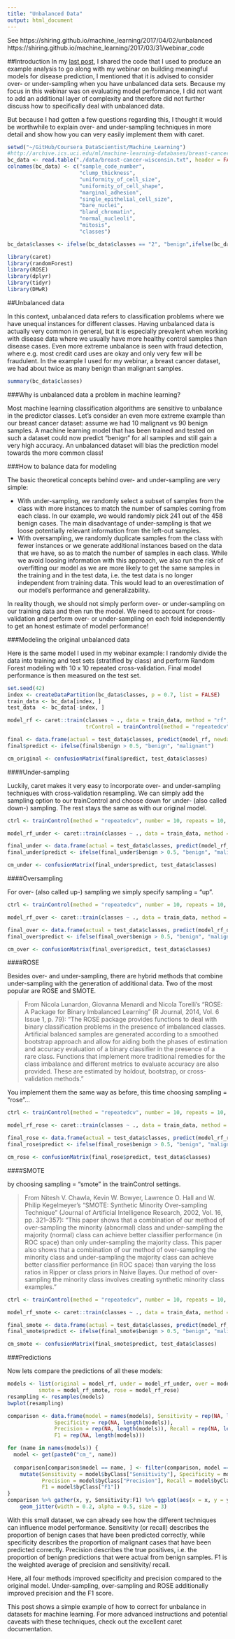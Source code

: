 ```yaml
---
title: "Unbalanced Data"
output: html_document
---
```

See https://shiring.github.io/machine_learning/2017/04/02/unbalanced
https://shiring.github.io/machine_learning/2017/03/31/webinar_code

##Introduction
In my [last post](https://shiring.github.io/machine_learning/2017/03/31/webinar_code),  I shared the code that I used to produce an example analysis to go along with my webinar on building meaningful models for disease prediction, I mentioned that it is advised to consider over- or under-sampling when you have unbalanced data sets. Because my focus in this webinar was on evaluating model performance, I did not want to add an additional layer of complexity and therefore did not further discuss how to specifically deal with unbalanced data.

But because I had gotten a few questions regarding this, I thought it would be worthwhile to explain over- and under-sampling techniques in more detail and show how you can very easily implement them with caret.
```r
setwd("~/GitHub/Coursera_DataScientist/Machine_Learning")
#http://archive.ics.uci.edu/ml/machine-learning-databases/breast-cancer-wisconsin/
bc_data <- read.table("./data/breast-cancer-wisconsin.txt", header = FALSE, sep = ",")
colnames(bc_data) <- c("sample_code_number", 
                       "clump_thickness", 
                       "uniformity_of_cell_size", 
                       "uniformity_of_cell_shape", 
                       "marginal_adhesion", 
                       "single_epithelial_cell_size", 
                       "bare_nuclei", 
                       "bland_chromatin", 
                       "normal_nucleoli", 
                       "mitosis", 
                       "classes")

bc_data$classes <- ifelse(bc_data$classes == "2", "benign",ifelse(bc_data$classes == "4", "malignant", NA))
```
```r
library(caret)
library(randomForest)
library(ROSE)
library(dplyr)
library(tidyr)
library(DMwR)
```

##Unbalanced data

In this context, unbalanced data refers to classification problems where we have unequal instances for different classes. Having unbalanced data is actually very common in general, but it is especially prevalent when working with disease data where we usually have more healthy control samples than disease cases. Even more extreme unbalance is seen with fraud detection, where e.g. most credit card uses are okay and only very few will be fraudulent. In the example I used for my webinar, a breast cancer dataset, we had about twice as many benign than malignant samples.
```r

summary(bc_data$classes)
```

###Why is unbalanced data a problem in machine learning?

Most machine learning classification algorithms are sensitive to unbalance in the predictor classes. Let’s consider an even more extreme example than our breast cancer dataset: assume we had 10 malignant vs 90 benign samples. A machine learning model that has been trained and tested on such a dataset could now predict “benign” for all samples and still gain a very high accuracy. An unbalanced dataset will bias the prediction model towards the more common class!

###How to balance data for modeling

The basic theoretical concepts behind over- and under-sampling are very simple:

- With under-sampling, we randomly select a subset of samples from the class with more instances to match the number of samples coming from each class. In our example, we would randomly pick 241 out of the 458 benign cases. The main disadvantage of under-sampling is that we loose potentially relevant information from the left-out samples.
- With oversampling, we randomly duplicate samples from the class with fewer instances or we generate additional instances based on the data that we have, so as to match the number of samples in each class. While we avoid loosing information with this approach, we also run the risk of overfitting our model as we are more likely to get the same samples in the training and in the test data, i.e. the test data is no longer independent from training data. This would lead to an overestimation of our model’s performance and generalizability.

In reality though, we should not simply perform over- or under-sampling on our training data and then run the model. We need to account for cross-validation and perform over- or under-sampling on each fold independently to get an honest estimate of model performance!

###Modeling the original unbalanced data

Here is the same model I used in my webinar example: I randomly divide the data into training and test sets (stratified by class) and perform Random Forest modeling with 10 x 10 repeated cross-validation. Final model performance is then measured on the test set.
```r
set.seed(42)
index <- createDataPartition(bc_data$classes, p = 0.7, list = FALSE)
train_data <- bc_data[index, ]
test_data  <- bc_data[-index, ]

model_rf <- caret::train(classes ~ ., data = train_data, method = "rf", preProcess = c("scale", "center"),
                         trControl = trainControl(method = "repeatedcv", number = 10, repeats = 10, verboseIter = FALSE))

final <- data.frame(actual = test_data$classes, predict(model_rf, newdata = test_data, type = "prob"))
final$predict <- ifelse(final$benign > 0.5, "benign", "malignant")

cm_original <- confusionMatrix(final$predict, test_data$classes)
```

####Under-sampling

Luckily, caret makes it very easy to incorporate over- and under-sampling techniques with cross-validation resampling. We can simply add the sampling option to our trainControl and choose down for under- (also called down-) sampling. The rest stays the same as with our original model.
```r
ctrl <- trainControl(method = "repeatedcv", number = 10, repeats = 10, verboseIter = FALSE, sampling = "down")

model_rf_under <- caret::train(classes ~ ., data = train_data, method = "rf", preProcess = c("scale", "center"), trControl = ctrl)

final_under <- data.frame(actual = test_data$classes, predict(model_rf_under, newdata = test_data, type = "prob"))
final_under$predict <- ifelse(final_under$benign > 0.5, "benign", "malignant")

cm_under <- confusionMatrix(final_under$predict, test_data$classes)
```

####Oversampling

For over- (also called up-) sampling we simply specify sampling = "up".
```r
ctrl <- trainControl(method = "repeatedcv", number = 10, repeats = 10, verboseIter = FALSE, sampling = "up")

model_rf_over <- caret::train(classes ~ ., data = train_data, method = "rf", preProcess = c("scale", "center"), trControl = ctrl)

final_over <- data.frame(actual = test_data$classes, predict(model_rf_over, newdata = test_data, type = "prob"))
final_over$predict <- ifelse(final_over$benign > 0.5, "benign", "malignant")

cm_over <- confusionMatrix(final_over$predict, test_data$classes)
```
####ROSE

Besides over- and under-sampling, there are hybrid methods that combine under-sampling with the generation of additional data. Two of the most popular are ROSE and SMOTE.

> From Nicola Lunardon, Giovanna Menardi and Nicola Torelli’s “ROSE: A Package for Binary Imbalanced Learning” (R Journal, 2014, Vol. 6 Issue 1, p. 79): “The ROSE package provides functions to deal with binary classification problems in the presence of imbalanced classes. Artificial balanced samples are generated according to a smoothed bootstrap approach and allow for aiding both the phases of estimation and accuracy evaluation of a binary classifier in the presence of a rare class. Functions that implement more traditional remedies for the class imbalance and different metrics to evaluate accuracy are also provided. These are estimated by holdout, bootstrap, or cross-validation methods.”

You implement them the same way as before, this time choosing sampling = "rose"…
```r
ctrl <- trainControl(method = "repeatedcv", number = 10, repeats = 10, verboseIter = FALSE, sampling = "rose")

model_rf_rose <- caret::train(classes ~ ., data = train_data, method = "rf", preProcess = c("scale", "center"), trControl = ctrl)

final_rose <- data.frame(actual = test_data$classes, predict(model_rf_rose, newdata = test_data, type = "prob"))
final_rose$predict <- ifelse(final_rose$benign > 0.5, "benign", "malignant")

cm_rose <- confusionMatrix(final_rose$predict, test_data$classes)
```

####SMOTE

by choosing sampling = "smote" in the trainControl settings.

> From Nitesh V. Chawla, Kevin W. Bowyer, Lawrence O. Hall and W. Philip Kegelmeyer’s “SMOTE: Synthetic Minority Over-sampling Technique” (Journal of Artificial Intelligence Research, 2002, Vol. 16, pp. 321–357): “This paper shows that a combination of our method of over-sampling the minority (abnormal) class and under-sampling the majority (normal) class can achieve better classifier performance (in ROC space) than only under-sampling the majority class. This paper also shows that a combination of our method of over-sampling the minority class and under-sampling the majority class can achieve better classifier performance (in ROC space) than varying the loss ratios in Ripper or class priors in Naive Bayes. Our method of over-sampling the minority class involves creating synthetic minority class examples.”

```r
ctrl <- trainControl(method = "repeatedcv", number = 10, repeats = 10, verboseIter = FALSE, sampling = "smote")

model_rf_smote <- caret::train(classes ~ ., data = train_data, method = "rf", preProcess = c("scale", "center"), trControl = ctrl)

final_smote <- data.frame(actual = test_data$classes, predict(model_rf_smote, newdata = test_data, type = "prob"))
final_smote$predict <- ifelse(final_smote$benign > 0.5, "benign", "malignant")

cm_smote <- confusionMatrix(final_smote$predict, test_data$classes)
```

###Predictions

Now lets compare the predictions of all these models:
```r

models <- list(original = model_rf, under = model_rf_under, over = model_rf_over, 
          smote = model_rf_smote, rose = model_rf_rose)
resampling <- resamples(models)
bwplot(resampling)

comparison <- data.frame(model = names(models), Sensitivity = rep(NA, length(models)), 
               Specificity = rep(NA, length(models)),
               Precision = rep(NA, length(models)), Recall = rep(NA, length(models)), 
               F1 = rep(NA, length(models)))

for (name in names(models)) {
  model <- get(paste0("cm_", name))
  
  comparison[comparison$model == name, ] <- filter(comparison, model == name) %>%
    mutate(Sensitivity = model$byClass["Sensitivity"], Specificity = model$byClass["Specificity"],
           Precision = model$byClass["Precision"], Recall = model$byClass["Recall"],
           F1 = model$byClass["F1"])
}
comparison %>% gather(x, y, Sensitivity:F1) %>% ggplot(aes(x = x, y = y, color = model)) +
    geom_jitter(width = 0.2, alpha = 0.5, size = 3)
```

With this small dataset, we can already see how the different techniques can influence model performance. Sensitivity (or recall) describes the proportion of benign cases that have been predicted correctly, while specificity describes the proportion of malignant cases that have been predicted correctly. Precision describes the true positives, i.e. the proportion of benign predictions that were actual from benign samples. F1 is the weighted average of precision and sensitivity/ recall.

Here, all four methods improved specificity and precision compared to the original model. Under-sampling, over-sampling and ROSE additionally improved precision and the F1 score.

This post shows a simple example of how to correct for unbalance in datasets for machine learning. For more advanced instructions and potential caveats with these techniques, check out the excellent caret documentation.
